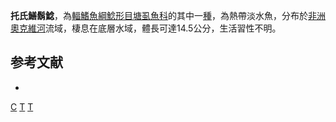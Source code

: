 {{Speciesbox 
| genus = Channallabes
| species = teugelsi
| status = DD
| status_system = IUCN3.1
| authority = [[Devaere|Devaere]], [[Adriaens|Adriaens]] & [[Verraes|Verraes]], 2007
| synonyms = 
}}

'''托氏鱔鬍鯰'''，為[[輻鰭魚綱|輻鰭魚綱]][[鯰形目|鯰形目]][[塘虱魚科|塘虱魚科]]的其中一[[種|種]]，為熱帶淡水魚，分布於[[非洲|非洲]][[奧克維河|奧克維河]]流域，棲息在底層水域，體長可達14.5公分，生活習性不明。

==参考文献==
*{{FishBase_species|genus=Channallabes|species=teugelsi|year=2015|month=5}}

{{Taxonbar}}

[[Category:2007年描述的鱼类|C]]
[[Category:IUCN红色名录数据缺乏物种|T]]
[[Category:鱔鬍鯰屬|T]]